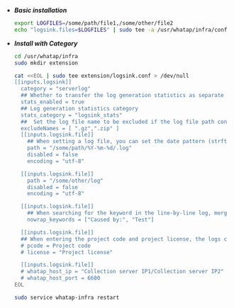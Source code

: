- ***Basic installation***

  ```bash title='Linux Shell'
  export LOGFILES=/some/path/file1,/some/other/file2
  echo "logsink.files=$LOGFILES" | sudo tee -a /usr/whatap/infra/conf/whatap.conf
  ```

- ***Install with Category***

  ```bash title='Linux Shell' {7-12,14,15,25,26,29-31,34-35} showLineNumbers
  cd /usr/whatap/infra
  sudo mkdir extension

  cat <<EOL | sudo tee extension/logsink.conf > /dev/null
  [[inputs.logsink]]
    category = "serverlog"
    ## Whether to transfer the log generation statistics as separate data
    stats_enabled = true 
    ## Log generation statistics category
    stats_category = "logsink_stats"
    ##  Set the log file name to be excluded if the log file path contains asterisk (*). 
    excludeNames = [ ".gz",".zip" ] 
    [[inputs.logsink.file]]
      ## When setting a log file, you can set the date pattern (strftime.org).
      path = "/some/path/%Y-%m-%d/.log" 
      disabled = false
      encoding = "utf-8"

    [[inputs.logsink.file]]
      path = "/some/other/log"
      disabled = false
      encoding = "utf-8"

    [[inputs.logsink.file]]
      ## When searching for the keyword in the line-by-line log, merge it with the previous log.
      nowrap_keywords = ["Caused by:", "Test"]

    [[inputs.logsink.file]]
    ## When entering the project code and project license, the logs can be transferred to a desiged project in the same region.
    # pcode = Project code
    # license = "Project license"

    [[inputs.logsink.file]]
    # whatap_host_ip = "Collection server IP1/Collection server IP2"
    # whatap_host_port = 6600
  EOL

  sudo service whatap-infra restart
  ```
